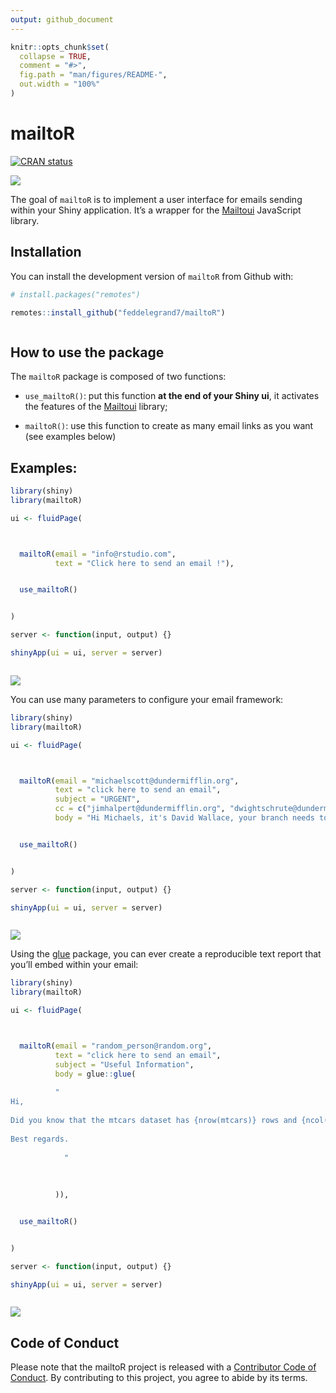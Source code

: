 ```yaml
---
output: github_document
---
```


<!-- README.md is generated from README.Rmd. Please edit that file -->

```r
knitr::opts_chunk$set(
  collapse = TRUE,
  comment = "#>",
  fig.path = "man/figures/README-",
  out.width = "100%"
)
```

# mailtoR

<!-- badges: start -->

[![CRAN status](https://www.r-pkg.org/badges/version/mailtoR)](https://CRAN.R-project.org/package=mailtoR)

![](http://cranlogs.r-pkg.org/badges/grand-total/mailtoR?color=blue)


<!-- badges: end -->

The goal of `mailtoR` is to implement a user interface for emails sending within your Shiny application. It's a wrapper for the [Mailtoui](https://mailtoui.com/#menu) JavaScript library. 

## Installation

You can install the development version of `mailtoR` from Github with: 

```r

# install.packages("remotes")

remotes::install_github("feddelegrand7/mailtoR")



```


## How to use the package 


The `mailtoR` package is composed of two functions: 

+ `use_mailtoR()`: put this function __at the end of your Shiny ui__, it activates the features of the [Mailtoui](https://mailtoui.com/#menu) library;

+ `mailtoR()`: use this function to create as many email links as you want (see examples below)


## Examples: 

```r

library(shiny)
library(mailtoR)

ui <- fluidPage(



  mailtoR(email = "info@rstudio.com",
          text = "Click here to send an email !"),


  use_mailtoR()


)

server <- function(input, output) {}

shinyApp(ui = ui, server = server)



```

![](man/figures/mailtoRexample1.gif)

You can use many parameters to configure your email framework: 


```r

library(shiny)
library(mailtoR)

ui <- fluidPage(



  mailtoR(email = "michaelscott@dundermifflin.org",
          text = "click here to send an email", 
          subject = "URGENT", 
          cc = c("jimhalpert@dundermifflin.org", "dwightschrute@dundermifflin.org"), 
          body = "Hi Michaels, it's David Wallace, your branch needs to make more sales !!!!!!!"),


  use_mailtoR()


)

server <- function(input, output) {}

shinyApp(ui = ui, server = server)



```
![](man/figures/mailtoRexample2.gif)

Using the [glue](https://CRAN.R-project.org/package=glue) package, you can ever create a reproducible text report that you'll embed within your email: 




```r

library(shiny)
library(mailtoR)

ui <- fluidPage(



  mailtoR(email = "random_person@random.org",
          text = "click here to send an email", 
          subject = "Useful Information", 
          body = glue::glue(
          
          "
Hi,
          
Did you know that the mtcars dataset has {nrow(mtcars)} rows and {ncol(mtcars)} columns ? 
            
Best regards. 
            
            "
            
            
            
          )),


  use_mailtoR()


)

server <- function(input, output) {}

shinyApp(ui = ui, server = server)



```

![](man/figures/mailtoRexample3.gif)

## Code of Conduct

Please note that the mailtoR project is released with a [Contributor Code of Conduct](https://contributor-covenant.org/version/2/0/CODE_OF_CONDUCT.html). By contributing to this project, you agree to abide by its terms.







































